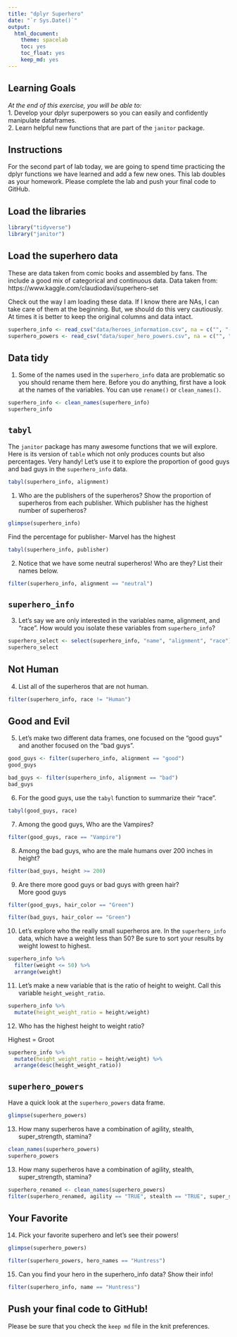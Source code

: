 ```yaml
---
title: "dplyr Superhero"
date: "`r Sys.Date()`"
output:
  html_document: 
    theme: spacelab
    toc: yes
    toc_float: yes
    keep_md: yes
---
```


## Learning Goals  
*At the end of this exercise, you will be able to:*    
1. Develop your dplyr superpowers so you can easily and confidently manipulate dataframes.  
2. Learn helpful new functions that are part of the `janitor` package.  

## Instructions
For the second part of lab today, we are going to spend time practicing the dplyr functions we have learned and add a few new ones. This lab doubles as your homework. Please complete the lab and push your final code to GitHub.  

## Load the libraries
```r
library("tidyverse")
library("janitor")
```

## Load the superhero data
These are data taken from comic books and assembled by fans. The include a good mix of categorical and continuous data.  Data taken from: https://www.kaggle.com/claudiodavi/superhero-set  

Check out the way I am loading these data. If I know there are NAs, I can take care of them at the beginning. But, we should do this very cautiously. At times it is better to keep the original columns and data intact.  
```r
superhero_info <- read_csv("data/heroes_information.csv", na = c("", "-99", "-"))
superhero_powers <- read_csv("data/super_hero_powers.csv", na = c("", "-99", "-"))
```

## Data tidy
1. Some of the names used in the `superhero_info` data are problematic so you should rename them here. Before you do anything, first have a look at the names of the variables. You can use `rename()` or `clean_names()`.    
```r
superhero_info <- clean_names(superhero_info)
superhero_info
```

## `tabyl`
The `janitor` package has many awesome functions that we will explore. Here is its version of `table` which not only produces counts but also percentages. Very handy! Let's use it to explore the proportion of good guys and bad guys in the `superhero_info` data.  
```r
tabyl(superhero_info, alignment)
```

1. Who are the publishers of the superheros? Show the proportion of superheros from each publisher. Which publisher has the highest number of superheros?  
```r
glimpse(superhero_info)
```
Find the percentage for publisher- Marvel has the highest
```r
tabyl(superhero_info, publisher)
```


2. Notice that we have some neutral superheros! Who are they? List their names below. 

```r
filter(superhero_info, alignment == "neutral")
```


## `superhero_info`
3. Let's say we are only interested in the variables name, alignment, and "race". How would you isolate these variables from `superhero_info`?
```r
superhero_select <- select(superhero_info, "name", "alignment", "race")
superhero_select
```


## Not Human
4. List all of the superheros that are not human.
```r
filter(superhero_info, race != "Human")
```


## Good and Evil
5. Let's make two different data frames, one focused on the "good guys" and another focused on the "bad guys".
```r
good_guys <- filter(superhero_info, alignment == "good")
good_guys
```

```r
bad_guys <- filter(superhero_info, alignment == "bad")
bad_guys
```


6. For the good guys, use the `tabyl` function to summarize their "race".
```r
tabyl(good_guys, race)
```

7. Among the good guys, Who are the Vampires?
```r
filter(good_guys, race == "Vampire")
```

8. Among the bad guys, who are the male humans over 200 inches in height?
```r
filter(bad_guys, height >= 200)
```

9. Are there more good guys or bad guys with green hair?  
More good guys

```r
filter(good_guys, hair_color == "Green")
```

```r
filter(bad_guys, hair_color == "Green")
```


10. Let's explore who the really small superheros are. In the `superhero_info` data, which have a weight less than 50? Be sure to sort your results by weight lowest to highest.  
```r
superhero_info %>%
  filter(weight <= 50) %>%
  arrange(weight)
```

11. Let's make a new variable that is the ratio of height to weight. Call this variable `height_weight_ratio`.    
```r
superhero_info %>% 
  mutate(height_weight_ratio = height/weight)
```

12. Who has the highest height to weight ratio?  

Highest = Groot
```r
superhero_info %>% 
  mutate(height_weight_ratio = height/weight) %>%
  arrange(desc(height_weight_ratio))
```

## `superhero_powers`
Have a quick look at the `superhero_powers` data frame.  
```r
glimpse(superhero_powers)
```

13. How many superheros have a combination of agility, stealth, super_strength, stamina?
```r
clean_names(superhero_powers)
superhero_powers
```
13. How many superheros have a combination of agility, stealth, super_strength, stamina?

```r
superhero_renamed <- clean_names(superhero_powers)
filter(superhero_renamed, agility == "TRUE", stealth == "TRUE", super_strength == "TRUE", stamina == "TRUE")
```

## Your Favorite
14. Pick your favorite superhero and let's see their powers!  

```r
glimpse(superhero_powers)
```


```r
filter(superhero_powers, hero_names == "Huntress")
```

15. Can you find your hero in the superhero_info data? Show their info!  
```r
filter(superhero_info, name == "Huntress")
```

## Push your final code to GitHub!
Please be sure that you check the `keep md` file in the knit preferences.  